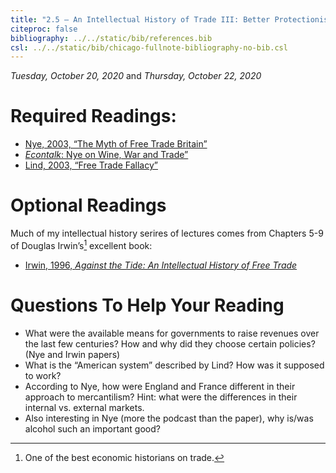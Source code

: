 ```yaml
---
title: "2.5 — An Intellectual History of Trade III: Better Protectionist Arguments — Readings"
citeproc: false
bibliography: ../../static/bib/references.bib
csl: ../../static/bib/chicago-fullnote-bibliography-no-bib.csl
---
```


*Tuesday, October 20, 2020* and *Thursday, October 22, 2020*

# Required Readings:

- [<i class="fas fa-external-link-square-alt"></i> Nye, 2003, "The Myth of Free Trade Britain"](https://www.econlib.org/library/Columns/y2003/Nyefreetrade.html)
- [<i class="fas fa-podcast"></i> *Econtalk*: Nye on Wine, War and Trade"](https://www.econtalk.org/nye-on-wine-war-and-trade/)
- [<i class="fas fa-file-pdf"></i> Lind, 2003, "Free Trade Fallacy"](/readings/Lind-2003.pdf)

# Optional Readings

Much of my intellectual history serires of lectures comes from Chapters 5-9 of Douglas Irwin’s^[One of the best economic historians on trade.] excellent book:

- [<i class="fas fa-book"></i> Irwin, 1996, *Against the Tide: An Intellectual History of Free Trade*](https://www.amazon.com/Against-Tide-Intellectual-History-Trade/dp/0691058962)

# Questions To Help Your Reading

- What were the available means for governments to raise revenues over the last few centuries? How and why did they choose certain policies? (Nye and Irwin papers)
- What is the "American system" described by Lind? How was it supposed to work? 
- According to Nye, how were England and France different in their approach to mercantilism? Hint: what were the differences in their internal vs. external markets. 
- Also interesting in Nye (more the podcast than the paper), why is/was alcohol such an important good? 